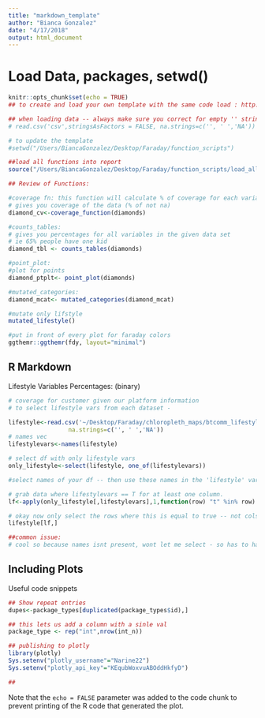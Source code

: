 ```yaml
---
title: "markdown_template"
author: "Bianca Gonzalez"
date: "4/17/2018"
output: html_document
---
```

# Load Data, packages, setwd()

```r
knitr::opts_chunk$set(echo = TRUE)
## to create and load your own template with the same code load : http://ismayc.github.io/ecots2k16/template_pkg/ 

## when loading data -- always make sure you correct for empty '' strings using 
# read.csv('csv',stringsAsFactors = FALSE, na.strings=c('', ' ','NA'))

# to update the template 
#setwd("/Users/BiancaGonzalez/Desktop/Faraday/function_scripts")

##load all functions into report 
source("/Users/BiancaGonzalez/Desktop/Faraday/function_scripts/load_all_functions.R")

## Review of Functions: 

#coverage fn: this function will calculate % of coverage for each variable
# gives you coverage of the data (% of not na)
diamond_cv<-coverage_function(diamonds)

#counts_tables:
# gives you percentages for all variables in the given data set 
# ie 65% people have one kid 
diamond_tbl <- counts_tables(diamonds)

#point_plot: 
#plot for points
diamond_ptplt<- point_plot(diamonds)

#mutated_categories: 
diamond_mcat<- mutated_categories(diamond_mcat)

#mutate only lifstyle
mutated_lifestyle()

#put in front of every plot for faraday colors 
ggthemr::ggthemr(fdy, layout="minimal")

```

## R Markdown

Lifestyle Variables Percentages: (binary)
```r
# coverage for customer given our platform information
# to select lifestyle vars from each dataset - 

lifestyle<-read.csv('~/Desktop/Faraday/chloropleth_maps/btcomm_lifestyle_success.csv', stringsAsFactors = FALSE, #factors to char
                 na.strings=c('', ' ','NA'))
# names vec
lifestylevars<-names(lifestyle)

# select df with only lifestyle vars
only_lifestyle<-select(lifestyle, one_of(lifestylevars)) 

#select names of your df -- then use these names in the 'lifestyle' vars bucket below

# grab data where lifestylevars == T for at least one column. 
lf<-apply(only_lifestyle[,lifestylevars],1,function(row) "t" %in% row)

# okay now only select the rows where this is equal to true -- not cols! (person)
lifestyle[lf,]

##common issue: 
# cool so because names isnt present, wont let me select - so has to have the same lifestylevars

```

## Including Plots

Useful code snippets
```r

## Show repeat entries
dupes<-package_types[duplicated(package_types$id),]

## this lets us add a column with a sinle val 
package_type <- rep("int",nrow(int_n))

## publishing to plotly 
library(plotly)
Sys.setenv("plotly_username"="Narine22")
Sys.setenv("plotly_api_key"="KEqubWoxvuABOddHkfyD")

##
```

Note that the `echo = FALSE` parameter was added to the code chunk to prevent printing of the R code that generated the plot.
